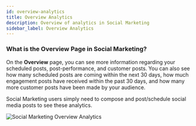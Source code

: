 ```yaml
---
id: overview-analytics
title: Overview Analytics
description: Overview of analytics in Social Marketing
sidebar_label: Overview Analytics
---
```


### **What is the Overview Page in Social Marketing?**

On the **Overview** page, you can see more information regarding your scheduled posts, post-performance, and customer posts. You can also see how many scheduled posts are coming within the next 30 days, how much engagement posts have received within the past 30 days, and how many more customer posts have been made by your audience.

Social Marketing users simply need to compose and post/schedule social media posts to see these analytics.

![Social Marketing Overview Analytics](./img/overview-analytics-27174435635863.png)